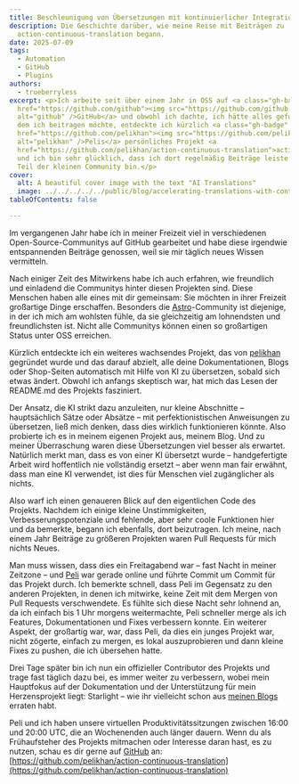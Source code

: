 ```yaml
---
title: Beschleunigung von Übersetzungen mit kontinuierlicher Integration
description: Die Geschichte darüber, wie meine Reise mit Beiträgen zu
  action-continuous-translation begann.
date: 2025-07-09
tags:
  - Automation
  - GitHub
  - Plugins
authors:
  - trueberryless
excerpt: <p>Ich arbeite seit über einem Jahr in OSS auf <a class="gh-badge"
  href="https://github.com/github"><img src="https://github.com/github.png"
  alt="github" />GitHub</a> und obwohl ich dachte, ich hätte alles gefunden, zu
  dem ich beitragen möchte, entdeckte ich kürzlich <a class="gh-badge"
  href="https://github.com/pelikhan"><img src="https://github.com/pelikhan.png"
  alt="pelikhan" />Pelis</a> persönliches Projekt <a
  href="https://github.com/pelikhan/action-continuous-translation">action-continuous-translation</a>,
  und ich bin sehr glücklich, dass ich dort regelmäßig Beiträge leiste und jetzt
  Teil der kleinen Community bin.</p>
cover:
  alt: A beautiful cover image with the text "AI Translations"
  image: ../../../../../public/blog/accelerating-translations-with-continuous-integration.png
tableOfContents: false

---
```


Im vergangenen Jahr habe ich in meiner Freizeit viel in verschiedenen Open-Source-Communitys auf GitHub gearbeitet und habe diese irgendwie entspannenden Beiträge genossen, weil sie mir täglich neues Wissen vermitteln.

Nach einiger Zeit des Mitwirkens habe ich auch erfahren, wie freundlich und einladend die Communitys hinter diesen Projekten sind. Diese Menschen haben alle eines mit dir gemeinsam: Sie möchten in ihrer Freizeit großartige Dinge erschaffen. Besonders die [Astro](https://github.com/withastro)-Community ist diejenige, in der ich mich am wohlsten fühle, da sie gleichzeitig am lohnendsten und freundlichsten ist. Nicht alle Communitys können einen so großartigen Status unter OSS erreichen.

Kürzlich entdeckte ich ein weiteres wachsendes Projekt, das von [pelikhan](https://github.com/pelikhan) gegründet wurde und das darauf abzielt, alle deine Dokumentationen, Blogs oder Shop-Seiten automatisch mit Hilfe von KI zu übersetzen, sobald sich etwas ändert. Obwohl ich anfangs skeptisch war, hat mich das Lesen der README.md des Projekts fasziniert.

Der Ansatz, die KI strikt dazu anzuleiten, nur kleine Abschnitte – hauptsächlich Sätze oder Absätze – mit perfektionistischen Anweisungen zu übersetzen, ließ mich denken, dass dies wirklich funktionieren könnte. Also probierte ich es in meinem eigenen Projekt aus, meinem Blog. Und zu meiner Überraschung waren diese Übersetzungen viel besser als erwartet. Natürlich merkt man, dass es von einer KI übersetzt wurde – handgefertigte Arbeit wird hoffentlich nie vollständig ersetzt – aber wenn man fair erwähnt, dass man eine KI verwendet, ist dies für Menschen viel zugänglicher als nichts.

Also warf ich einen genaueren Blick auf den eigentlichen Code des Projekts. Nachdem ich einige kleine Unstimmigkeiten, Verbesserungspotenziale und fehlende, aber sehr coole Funktionen hier und da bemerkte, begann ich ebenfalls, dort beizutragen. Ich meine, nach einem Jahr Beiträge zu größeren Projekten waren Pull Requests für mich nichts Neues.

Man muss wissen, dass dies ein Freitagabend war – fast Nacht in meiner Zeitzone – und [Peli](https://github.com/pelikhan) war gerade online und führte Commit um Commit für das Projekt durch. Ich bemerkte schnell, dass Peli im Gegensatz zu den anderen Projekten, in denen ich mitwirke, keine Zeit mit dem Mergen von Pull Requests verschwendete. Es fühlte sich diese Nacht sehr lohnend an, da ich einfach bis 1 Uhr morgens weitermachte, Peli schneller merge als ich Features, Dokumentationen und Fixes verbessern konnte. Ein weiterer Aspekt, der großartig war, war, dass Peli, da dies ein junges Projekt war, nicht zögerte, einfach zu mergen, es lokal auszuprobieren und dann kleine Fixes zu pushen, die ich übersehen hatte.

Drei Tage später bin ich nun ein offizieller Contributor des Projekts und trage fast täglich dazu bei, es immer weiter zu verbessern, wobei mein Hauptfokus auf der Dokumentation und der Unterstützung für mein Herzensprojekt liegt: Starlight – wie ihr vielleicht schon aus [meinen Blogs](../../blog/tags/starlight/) erraten habt.

Peli und ich haben unsere virtuellen Produktivitätssitzungen zwischen 16:00 und 20:00 UTC, die an Wochenenden auch länger dauern. Wenn du als Frühaufsteher des Projekts mitmachen oder Interesse daran hast, es zu nutzen, schau es dir gerne auf [GitHub](https://github.com/github) an: [https://github.com/pelikhan/action-continuous-translation](https://github.com/pelikhan/action-continuous-translation)
